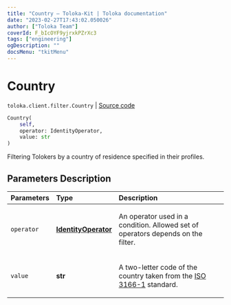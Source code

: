 ```yaml
---
title: "Country — Toloka-Kit | Toloka documentation"
date: "2023-02-27T17:43:02.050026"
author: ["Toloka Team"]
coverId: F_bIcOYF9yjrxkPZrXc3
tags: ["engineering"]
ogDescription: ""
docsMenu: "tkitMenu"
---
```


# Country
`toloka.client.filter.Country` | [Source code](https://github.com/Toloka/toloka-kit/blob/v1.1.4/src/client/filter.py#L271)

```python
Country(
    self,
    operator: IdentityOperator,
    value: str
)
```

Filtering Tolokers by a country of residence specified in their profiles.

## Parameters Description

| Parameters | Type | Description |
| :----------| :----| :-----------|
`operator`|**[IdentityOperator](/docs/toloka-kit/reference/toloka.client.primitives.operators.IdentityOperator)**|<p>An operator used in a condition. Allowed set of operators depends on the filter.</p>
`value`|**str**|<p>A two-letter code of the country taken from the [ISO 3166-1](https://en.wikipedia.org/wiki/ISO_3166-1_alpha-2) standard.</p>